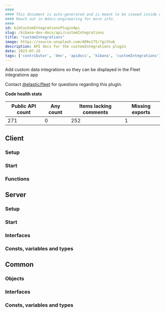 ```yaml
---
####
#### This document is auto-generated and is meant to be viewed inside our experimental, new docs system.
#### Reach out in #docs-engineering for more info.
####
id: kibCustomIntegrationsPluginApi
slug: /kibana-dev-docs/api/customIntegrations
title: "customIntegrations"
image: https://source.unsplash.com/400x175/?github
description: API docs for the customIntegrations plugin
date: 2023-07-16
tags: ['contributor', 'dev', 'apidocs', 'kibana', 'customIntegrations']
---
```


Add custom data integrations so they can be displayed in the Fleet integrations app

Contact [@elastic/fleet](https://github.com/orgs/elastic/teams/fleet) for questions regarding this plugin.

**Code health stats**

| Public API count  | Any count | Items lacking comments | Missing exports |
|-------------------|-----------|------------------------|-----------------|
| 271 | 0 | 252 | 1 |

## Client

### Setup
<DocDefinitionList data={[customIntegrationsObj.client.setup]}/>

### Start
<DocDefinitionList data={[customIntegrationsObj.client.start]}/>

### Functions
<DocDefinitionList data={customIntegrationsObj.client.functions}/>

## Server

### Setup
<DocDefinitionList data={[customIntegrationsObj.server.setup]}/>

### Start
<DocDefinitionList data={[customIntegrationsObj.server.start]}/>

### Interfaces
<DocDefinitionList data={customIntegrationsObj.server.interfaces}/>

### Consts, variables and types
<DocDefinitionList data={customIntegrationsObj.server.misc}/>

## Common

### Objects
<DocDefinitionList data={customIntegrationsObj.common.objects}/>

### Interfaces
<DocDefinitionList data={customIntegrationsObj.common.interfaces}/>

### Consts, variables and types
<DocDefinitionList data={customIntegrationsObj.common.misc}/>

